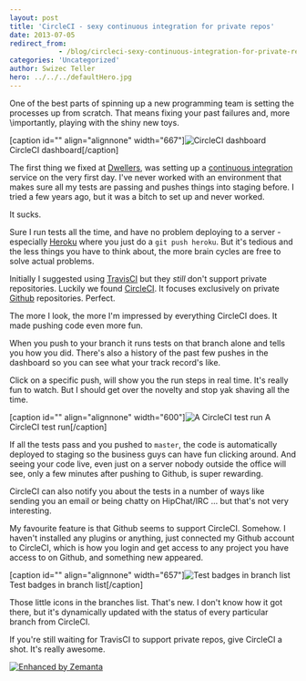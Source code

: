 ```yaml
---
layout: post
title: 'CircleCI - sexy continuous integration for private repos'
date: 2013-07-05
redirect_from: 
            - /blog/circleci-sexy-continuous-integration-for-private-repos/swizec/6267
categories: 'Uncategorized'
author: Swizec Teller
hero: ../../../defaultHero.jpg
---
```

One of the best parts of spinning up a new programming team is setting the processes up from scratch. That means fixing your past failures and, more \\importantly, playing with the shiny new toys.



\[caption id="" align="alignnone" width="667"]![CircleCI dashboard](https://www.filepicker.io/api/file/PI3LtjaZQRaz2ZB2GOfM "CircleCI dashboard") CircleCI dashboard\[/caption]



The first thing we fixed at [Dwellers](http://dwellers.com), was setting up a [continuous integration](http://en.wikipedia.org/wiki/Continuous_integration "Continuous integration") service on the very first day. I've never worked with an environment that makes sure all my tests are passing and pushes things into staging before. I tried a few years ago, but it was a bitch to set up and never worked.



It sucks.



Sure I run tests all the time, and have no problem deploying to a server - especially [Heroku](http://www.heroku.com/ "Heroku") where you just do a `git push heroku`. But it's tedious and the less things you have to think about, the more brain cycles are free to solve actual problems.



Initially I suggested using [TravisCI](https://travis-ci.org/) but they _still_ don't support private repositories. Luckily we found [CircleCI](https://circleci.com/). It focuses exclusively on private [Github](http://github.com "GitHub") repositories. Perfect.



The more I look, the more I'm impressed by everything CircleCI does. It made pushing code even more fun.



When you push to your branch it runs tests on that branch alone and tells you how you did. There's also a history of the past few pushes in the dashboard so you can see what your track record's like.



Click on a specific push, will show you the run steps in real time. It's really fun to watch. But I should get over the novelty and stop yak shaving all the time.



\[caption id="" align="alignnone" width="600"]![A CircleCI test run](https://www.filepicker.io/api/file/tu573fdfRCKQQjlrS2hz "A CircleCI test run") A CircleCI test run\[/caption]



If all the tests pass and you pushed to `master`, the code is automatically deployed to staging so the business guys can have fun clicking around. And seeing your code live, even just on a server nobody outside the office will see, only a few minutes after pushing to Github, is super rewarding.



CircleCI can also notify you about the tests in a number of ways like sending you an email or being chatty on HipChat/IRC ... but that's not very interesting.



My favourite feature is that Github seems to support CircleCI. Somehow. I haven't installed any plugins or anything, just connected my Github account to CircleCI, which is how you login and get access to any project you have access to on Github, and something new appeared.



\[caption id="" align="alignnone" width="657"]![Test badges in branch list](https://www.filepicker.io/api/file/bzq7m0YxTaCLMzn39JaZ "Test badges in branch list") Test badges in branch list\[/caption]



Those little icons in the branches list. That's new. I don't know how it got there, but it's dynamically updated with the status of every particular branch from CircleCI.



If you're still waiting for TravisCI to support private repos, give CircleCI a shot. It's really awesome.

[![Enhanced by Zemanta](http://img.zemanta.com/zemified_e.png?x-id=553a99a5-d1b7-4c28-86e9-1bf2c0ed3a40)](http://www.zemanta.com/?px "Enhanced by Zemanta")